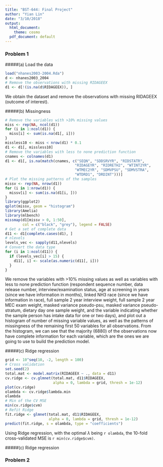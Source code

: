 ```yaml
---
title: "BST-644: Final Project"
author: "Yian Lin"
date: "3/10/2018"
output: 
  html_document:
    theme: cosmo
  pdf_document: default
---
```

### Problem 1
#####(a) Load the data
```r
load("nhanes2003-2004.Rda")
d <- nhanes2003_2004
# Remove the observations with missing RIDAGEEX
d1 <- d[!(is.na(d$RIDAGEEX)), ]
```

We obtain the dataset and remove the observations with missing RIDAGEEX (outcome of interest).

#####(b) Missingness
```r
# Remove the variables with >10% missing values
miss <- rep(NA, ncol(d1))
for (i in 1:ncol(d1)) {
  miss[i] <- sum(is.na(d1[, i]))
}
missless10 <- miss < nrow(d1) * 0.1
d1 <- d1[, missless10]
# Remove the variables with less to none prediction function
cnames <- colnames(d1)
d1 <- d1[, is.na(match(cnames, c("SEQN", "SDDSRVYR", "RIDSTATR", 
                                "RIDAGEYR", "RIDRETH2", "WTINT2YR",
                                "WTMEC2YR", "SDMVPSU", "SDMVSTRA",
                                "WTDRD1", "DRDINT")))]
# Plot the missing patterns of the samples
missv <- rep(NA, nrow(d1))
for (i in 1:nrow(d1)) {
  missv[i] <- sum(is.na(d1[i, ]))
}
library(ggplot2)
qplot(missv, geom = "histogram")
library(Amelia)
library(mlbench)
missmap(d1[missv > 0, 1:50], 
        col = c("black", "grey"), legend = FALSE)
# Get a set of complete data
d11 <- d1[complete.cases(d1), ]
# nlevels
levels_vec <- sapply(d11,nlevels)
# Convert the data type
for (i in 1:ncol(d11)) {
  if (levels_vec[i] > 15) {
    d11[, i] <- scale(as.numeric(d11[, i]))
  }
}
```

We remove the variables with >10% missing values as well as variables with less to none prediction function (respondent sequence number, data release number, interview/examination status, age at screening in years (since we have information in months), linked NH3 race (since we have information in race), full sample 2 year interview weight, full sample 2 year MEC exam weight, masked variance pseudo-psu, masked variance pseudo-stratum, dietary day one sample weight, and the variable indicating whether the sample person has intake data for one or two days), and plot out a histogram of number of missing variable values, as well as the patterns of missingness of the remaining first 50 variables for all observations.  From the histogram, we can see that the majority (6880) of the observations now have complete information for each variable, which are the ones we are going to use to build the prediction model.

#####(c) Ridge regression
```r
grid <- 10^seq(10, -2, length = 100)
# Cross validation
set.seed(2)
total.mat <- model.matrix(RIDAGEEX ~ ., data = d11)
cv.ridge <- cv.glmnet(total.mat, d11$RIDAGEEX,
                      alpha = 0, lambda = grid, thresh = 1e-12)
plot(cv.ridge)
olambda <- cv.ridge$lambda.min
olambda
# Min of the CV MSE
min(cv.ridge$cvm)
# Refit Ridge
fit.ridge <- glmnet(total.mat, d11$RIDAGEEX,
                    alpha = 0, lambda = grid, thresh = 1e-12)
predict(fit.ridge, s = olambda, type = "coefficients")
```

Using Ridge regression, with the optimal $\lambda$ being `r olambda`, the 10-fold cross-validated MSE is `r min(cv.ridge$cvm)`.

#####(c) Ridge regression

### Problem 2